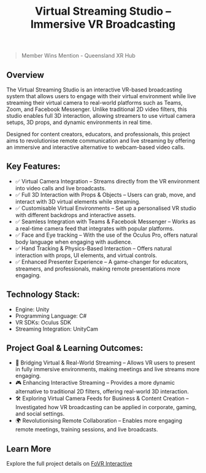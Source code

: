 ﻿---
title: Virtual Streaming Studio – Immersive VR Broadcasting
publishDate: 2024-07-30 00:00:00
img: /assets/streaming-studio.png
img_alt: VR user interacting with 3D props while live streaming.
description: |
  A fully interactive VR-based streaming studio that enables users to broadcast live video calls while interacting with 3D virtual props.
tags:
  - VR
  - Live Streaming
  - Virtual Camera
featured: true
---


> Member Wins Mention - Queensland XR Hub

## Overview

The Virtual Streaming Studio is an interactive VR-based broadcasting system that allows users to engage with their virtual environment while live streaming their virtual camera to real-world platforms such as Teams, Zoom, and Facebook Messenger. Unlike traditional 2D video filters, this studio enables full 3D interaction, allowing streamers to use virtual camera setups, 3D props, and dynamic environments in real time.

Designed for content creators, educators, and professionals, this project aims to revolutionise remote communication and live streaming by offering an immersive and interactive alternative to webcam-based video calls.

<YouTube id="7NbWrFjJ_zM" />

## Key Features:
- ✅ Virtual Camera Integration – Streams directly from the VR environment into video calls and live broadcasts.
- ✅ Full 3D Interaction with Props & Objects – Users can grab, move, and interact with 3D virtual elements while streaming.
- ✅ Customisable Virtual Environments – Set up a personalised VR studio with different backdrops and interactive assets.
- ✅ Seamless Integration with Teams & Facebook Messenger – Works as a real-time camera feed that integrates with popular platforms.
- ✅ Face and Eye tracking – With the use of the Oculus Pro, offers natural body language when engaging with audience.
- ✅ Hand Tracking & Physics-Based Interaction – Offers natural interaction with props, UI elements, and virtual controls.
- ✅ Enhanced Presenter Experience – A game-changer for educators, streamers, and professionals, making remote presentations more engaging.

<YouTube id="5bxXlPh8hzA" />

## Technology Stack:
- Engine: Unity
- Programming Language: C#
- VR SDKs: Oculus SDK
- Streaming Integration: UnityCam

<YouTube id="5HNA4-qcstg" />

## Project Goal & Learning Outcomes:
- 🚀  Bridging Virtual & Real-World Streaming – Allows VR users to present in fully immersive environments, making meetings and live streams more engaging.
- 🎮 Enhancing Interactive Streaming – Provides a more dynamic alternative to traditional 2D filters, offering real-world 3D interaction.
- 🛠 Exploring Virtual Camera Feeds for Business & Content Creation – Investigated how VR broadcasting can be applied in corporate, gaming, and social settings.
- 🌍 Revolutionising Remote Collaboration – Enables more engaging remote meetings, training sessions, and live broadcasts.

## Learn More
Explore the full project details on [FoVR Interactive](https://fovrinteractive.net/projects/smash-room/)

